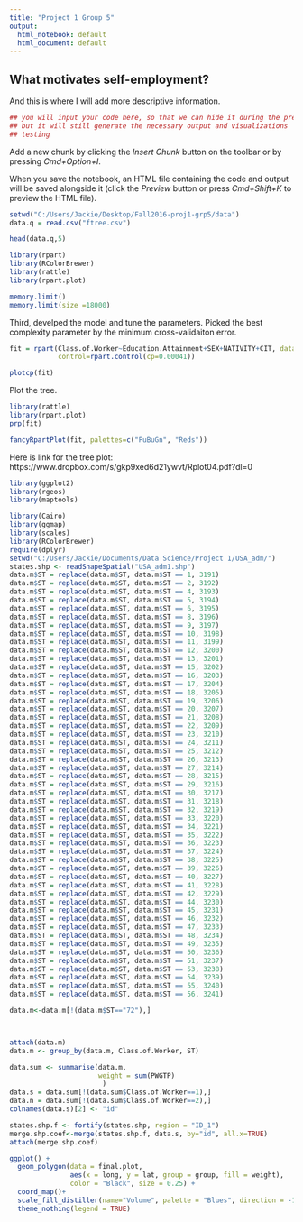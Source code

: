 ```yaml
---
title: "Project 1 Group 5"
output:
  html_notebook: default
  html_document: default
---
```


## What motivates self-employment?

And this is where I will add more descriptive information. 

```r
## you will input your code here, so that we can hide it during the presentation
## but it will still generate the necessary output and visualizations
## testing

```

Add a new chunk by clicking the *Insert Chunk* button on the toolbar or by pressing *Cmd+Option+I*.

When you save the notebook, an HTML file containing the code and output will be saved alongside it (click the *Preview* button or press *Cmd+Shift+K* to preview the HTML file).

```r
setwd("C:/Users/Jackie/Desktop/Fall2016-proj1-grp5/data")
data.q = read.csv("ftree.csv")

```

```r
head(data.q,5)
```

```r
library(rpart)
library(RColorBrewer)
library(rattle)
library(rpart.plot)

memory.limit()
memory.limit(size =18000)
```

Third, develped the model and tune the parameters. Picked the best complexity parameter by the minimum cross-validaiton error.
```r
fit = rpart(Class.of.Worker~Education.Attainment+SEX+NATIVITY+CIT, data = data.q, 
            control=rpart.control(cp=0.00041))

plotcp(fit)
```

Plot the tree.
```r
library(rattle)
library(rpart.plot)
prp(fit)
```

```r
fancyRpartPlot(fit, palettes=c("PuBuGn", "Reds"))

```
Here is link for the tree plot:
https://www.dropbox.com/s/gkp9xed6d21ywvt/Rplot04.pdf?dl=0

```r
library(ggplot2)
library(rgeos)
library(maptools)

library(Cairo)
library(ggmap)
library(scales)
library(RColorBrewer)
require(dplyr)
setwd("C:/Users/Jackie/Documents/Data Science/Project 1/USA_adm/")
states.shp <- readShapeSpatial("USA_adm1.shp")
data.m$ST = replace(data.m$ST, data.m$ST == 1, 3191)
data.m$ST = replace(data.m$ST, data.m$ST == 2, 3192)
data.m$ST = replace(data.m$ST, data.m$ST == 4, 3193)
data.m$ST = replace(data.m$ST, data.m$ST == 5, 3194)
data.m$ST = replace(data.m$ST, data.m$ST == 6, 3195)
data.m$ST = replace(data.m$ST, data.m$ST == 8, 3196)
data.m$ST = replace(data.m$ST, data.m$ST == 9, 3197)
data.m$ST = replace(data.m$ST, data.m$ST == 10, 3198)
data.m$ST = replace(data.m$ST, data.m$ST == 11, 3199)
data.m$ST = replace(data.m$ST, data.m$ST == 12, 3200)
data.m$ST = replace(data.m$ST, data.m$ST == 13, 3201)
data.m$ST = replace(data.m$ST, data.m$ST == 15, 3202)
data.m$ST = replace(data.m$ST, data.m$ST == 16, 3203)
data.m$ST = replace(data.m$ST, data.m$ST == 17, 3204)
data.m$ST = replace(data.m$ST, data.m$ST == 18, 3205)
data.m$ST = replace(data.m$ST, data.m$ST == 19, 3206)
data.m$ST = replace(data.m$ST, data.m$ST == 20, 3207)
data.m$ST = replace(data.m$ST, data.m$ST == 21, 3208)
data.m$ST = replace(data.m$ST, data.m$ST == 22, 3209)
data.m$ST = replace(data.m$ST, data.m$ST == 23, 3210)
data.m$ST = replace(data.m$ST, data.m$ST == 24, 3211)
data.m$ST = replace(data.m$ST, data.m$ST == 25, 3212)
data.m$ST = replace(data.m$ST, data.m$ST == 26, 3213)
data.m$ST = replace(data.m$ST, data.m$ST == 27, 3214)
data.m$ST = replace(data.m$ST, data.m$ST == 28, 3215)
data.m$ST = replace(data.m$ST, data.m$ST == 29, 3216)
data.m$ST = replace(data.m$ST, data.m$ST == 30, 3217)
data.m$ST = replace(data.m$ST, data.m$ST == 31, 3218)
data.m$ST = replace(data.m$ST, data.m$ST == 32, 3219)
data.m$ST = replace(data.m$ST, data.m$ST == 33, 3220)
data.m$ST = replace(data.m$ST, data.m$ST == 34, 3221)
data.m$ST = replace(data.m$ST, data.m$ST == 35, 3222)
data.m$ST = replace(data.m$ST, data.m$ST == 36, 3223)
data.m$ST = replace(data.m$ST, data.m$ST == 37, 3224)
data.m$ST = replace(data.m$ST, data.m$ST == 38, 3225)
data.m$ST = replace(data.m$ST, data.m$ST == 39, 3226)
data.m$ST = replace(data.m$ST, data.m$ST == 40, 3227)
data.m$ST = replace(data.m$ST, data.m$ST == 41, 3228)
data.m$ST = replace(data.m$ST, data.m$ST == 42, 3229)
data.m$ST = replace(data.m$ST, data.m$ST == 44, 3230)
data.m$ST = replace(data.m$ST, data.m$ST == 45, 3231)
data.m$ST = replace(data.m$ST, data.m$ST == 46, 3232)
data.m$ST = replace(data.m$ST, data.m$ST == 47, 3233)
data.m$ST = replace(data.m$ST, data.m$ST == 48, 3234)
data.m$ST = replace(data.m$ST, data.m$ST == 49, 3235)
data.m$ST = replace(data.m$ST, data.m$ST == 50, 3236)
data.m$ST = replace(data.m$ST, data.m$ST == 51, 3237)
data.m$ST = replace(data.m$ST, data.m$ST == 53, 3238)
data.m$ST = replace(data.m$ST, data.m$ST == 54, 3239)
data.m$ST = replace(data.m$ST, data.m$ST == 55, 3240)
data.m$ST = replace(data.m$ST, data.m$ST == 56, 3241)

data.m<-data.m[!(data.m$ST=="72"),]



attach(data.m)
data.m <- group_by(data.m, Class.of.Worker, ST)

data.sum <- summarise(data.m, 
                      weight = sum(PWGTP)
                       )
data.s = data.sum[!(data.sum$Class.of.Worker==1),]
data.n = data.sum[!(data.sum$Class.of.Worker==2),]
colnames(data.s)[2] <- "id"

states.shp.f <- fortify(states.shp, region = "ID_1")
merge.shp.coef<-merge(states.shp.f, data.s, by="id", all.x=TRUE)
attach(merge.shp.coef)
```

```r
ggplot() +
  geom_polygon(data = final.plot, 
               aes(x = long, y = lat, group = group, fill = weight), 
               color = "Black", size = 0.25) + 
  coord_map()+
  scale_fill_distiller(name="Volume", palette = "Blues", direction = -1, breaks = pretty_breaks(n = 5))+
  theme_nothing(legend = TRUE)
```


